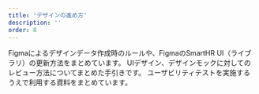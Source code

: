 ```yaml
---
title: 'デザインの進め方'
description: ''
order: 8
---
```



<PageIndex path="/products/design-process/" excludes={[]} heading="h2">
  <Description name="design-data">
    Figmaによるデザインデータ作成時のルールや、FigmaのSmartHR UI（ライブラリ）の更新方法をまとめています。
  </Description>
  <Description name="review">
    UIデザイン、デザインモックに対してのレビュー方法についてまとめた手引きです。
  </Description>
  <Description name="usability-test">
    ユーザビリティテストを実施するうえで利用する資料をまとめています。
  </Description>
</PageIndex>
